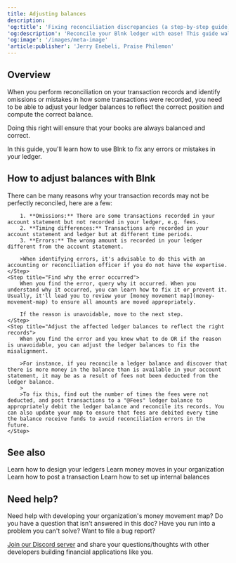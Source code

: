 ```yaml
---
title: Adjusting balances
description:
'og:title': 'Fixing reconciliation discrepancies (a step-by-step guide) - Blnk'
'og:description': 'Reconcile your Blnk ledger with ease! This guide walks you through identifying errors, understanding root causes, and adjusting balances for accurate financial records. Learn how Blnk empowers you to fix discrepancies and maintain a healthy financial system.'
'og:image': '/images/meta-image'
'article:publisher': 'Jerry Enebeli, Praise Philemon'
---
```


## Overview

When you perform reconciliation on your transaction records and identify omissions or mistakes in how some transactions were recorded, you need to be able to adjust your ledger balances to reflect the correct position and compute the correct balance.

Doing this right will ensure that your books are always balanced and correct.

In this guide, you'll learn how to use Blnk to fix any errors or mistakes in your ledger.

## How to adjust balances with Blnk

<Steps>
    <Step title="Identify the error or omission">
        There can be many reasons why your transaction records may not be perfectly reconciled, here are a few:

        1. **Omissions:** There are some transactions recorded in your account statement but not recorded in your ledger, e.g. fees.
        2. **Timing differences:** Transactions are recorded in your account statement and ledger but at different time periods.
        3. **Errors:** The wrong amount is recorded in your ledger different from the account statement. 

        >When identifying errors, it's advisable to do this with an accounting or reconciliation officer if you do not have the expertise.
    </Step>
    <Step title="Find why the error occurred">
        When you find the error, query why it occurred. When you understand why it occurred, you can learn how to fix it or prevent it. Usually, it'll lead you to review your [money movement map](money-movement-map) to ensure all amounts are moved appropriately.

        If the reason is unavoidable, move to the next step.
    </Step>
    <Step title="Adjust the affected ledger balances to reflect the right records">
        When you find the error and you know what to do OR if the reason is unavoidable, you can adjust the ledger balances to fix the misalignment.

        >For instance, if you reconcile a ledger balance and discover that there is more money in the balance than is available in your account statement, it may be as a result of fees not been deducted from the ledger balance. 
        >
        >To fix this, find out the number of times the fees were not deducted, and post transactions to a "@Fees" ledger balance to appropriately debit the ledger balance and reconcile its records. You can also update your map to ensure that fees are debited every time the balance receive funds to avoid reconciliation errors in the future.
    </Step>
</Steps>

## See also

<CardGroup>
    <Card title="Ledger architecture" icon="book-open-cover" href="ledger-architecture">
        Learn how to design your ledgers
    </Card>
    <Card title="Money movement map" icon="book-open-cover" href="money-movement-map">
        Learn money moves in your organization
    </Card>
    <Card title="Record a transaction" icon="book-open-cover" href="/ledger/tutorial/record-a-transaction">
        Learn how to post a transaction
    </Card>
    <Card title="Setting up internal balances" icon="book-open-cover" href="/ledger/tutorial/internal-balances">
        Learn how to set up internal balances
    </Card>
</CardGroup>

## Need help?

Need help with developing your organization's money movement map? Do you have a question that isn't answered in this doc? Have you run into a problem you can't solve? Want to file a bug report?

[Join our Discord server](https://discord.gg/7WNv94zPpx) and share your questions/thoughts with other developers building financial applications like you.